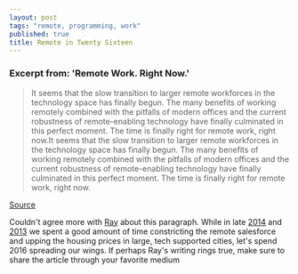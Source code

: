 ```yaml
---
layout: post
tags: "remote, programming, work"
published: true
title: Remote in Twenty Sixteen
---
```


### Excerpt from: 'Remote Work. Right Now.'

> It seems that the slow transition to larger remote workforces 
> in the technology space has finally begun. The many benefits of 
> working remotely combined with the pitfalls of modern offices 
> and the current robustness of remote-enabling technology have 
> finally culminated in this perfect moment. The time is finally 
> right for remote work, right now.It seems that the slow transition 
> to larger remote workforces in the technology space has finally begun. 
> The many benefits of working remotely combined with the pitfalls of 
> modern offices and the current robustness of remote-enabling technology 
> have finally culminated in this perfect moment. 
> The time is finally right for remote work, right now.

[Source][1]

Couldn't agree more with [Ray][2] about this paragraph. 
While in late [2014][3] and [2013][4] we spent a good amount of time constricting the remote salesforce 
and upping the housing prices in large, tech supported cities, 
let's spend 2016 spreading our wings. 
If perhaps Ray's writing rings true, make sure to share the article through your favorite medium

[1]: https://medium.com/@ll_coolray/remote-work-right-now-ccec5d083579#.cdoswtnib
[2]: https://twitter.com/ll_coolray
[3]: http://www.fastcompany.com/3036660/fast-feed/reddit-gives-remote-employees-until-end-of-year-to-relocate-to-san-francisco
[4]: http://www.businessinsider.com/why-marissa-mayer-told-remote-employees-to-work-in-an-office--or-quit-2013-2?op=1
